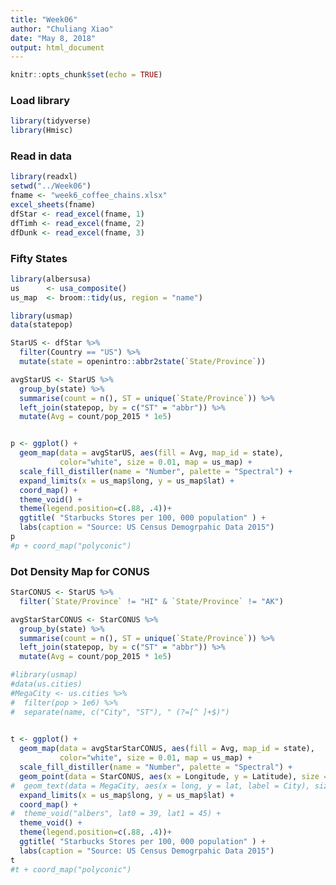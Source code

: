 ```yaml
---
title: "Week06"
author: "Chuliang Xiao"
date: "May 8, 2018"
output: html_document
---
```


```r
knitr::opts_chunk$set(echo = TRUE)
```

### Load library  
```r
library(tidyverse)
library(Hmisc)
```

### Read in data  
```r
library(readxl)
setwd("../Week06")
fname <- "week6_coffee_chains.xlsx"
excel_sheets(fname)
dfStar <- read_excel(fname, 1)
dfTimh <- read_excel(fname, 2)
dfDunk <- read_excel(fname, 3)

```

### Fifty States
```r
library(albersusa)
us      <- usa_composite()
us_map  <- broom::tidy(us, region = "name")

library(usmap)
data(statepop)

StarUS <- dfStar %>% 
  filter(Country == "US") %>% 
  mutate(state = openintro::abbr2state(`State/Province`))

avgStarUS <- StarUS %>% 
  group_by(state) %>% 
  summarise(count = n(), ST = unique(`State/Province`)) %>% 
  left_join(statepop, by = c("ST" = "abbr")) %>% 
  mutate(Avg = count/pop_2015 * 1e5) 


p <- ggplot() +
  geom_map(data = avgStarUS, aes(fill = Avg, map_id = state),
           color="white", size = 0.01, map = us_map) + 
  scale_fill_distiller(name = "Number", palette = "Spectral") +
  expand_limits(x = us_map$long, y = us_map$lat) +
  coord_map() +
  theme_void() +
  theme(legend.position=c(.88, .4))+
  ggtitle( "Starbucks Stores per 100, 000 population" ) +
  labs(caption = "Source: US Census Demogrpahic Data 2015")
p
#p + coord_map("polyconic")
```

### Dot Density Map for CONUS
```r
StarCONUS <- StarUS %>% 
  filter(`State/Province` != "HI" & `State/Province` != "AK")

avgStarStarCONUS <- StarCONUS %>% 
  group_by(state) %>% 
  summarise(count = n(), ST = unique(`State/Province`)) %>% 
  left_join(statepop, by = c("ST" = "abbr")) %>% 
  mutate(Avg = count/pop_2015 * 1e5) 

#library(usmap)
#data(us.cities)
#MegaCity <- us.cities %>% 
#  filter(pop > 1e6) %>%
#  separate(name, c("City", "ST"), " (?=[^ ]+$)")

 
t <- ggplot() +
  geom_map(data = avgStarStarCONUS, aes(fill = Avg, map_id = state),
           color="white", size = 0.01, map = us_map) + 
  scale_fill_distiller(name = "Number", palette = "Spectral") +
  geom_point(data = StarCONUS, aes(x = Longitude, y = Latitude), size = 0.04, alpha = 0.1) +
#  geom_text(data = MegaCity, aes(x = long, y = lat, label = City), size = 3) +
  expand_limits(x = us_map$long, y = us_map$lat) +
  coord_map() +
#  theme_void("albers", lat0 = 39, lat1 = 45) +
  theme_void() +
  theme(legend.position=c(.88, .4))+
  ggtitle( "Starbucks Stores per 100, 000 population" ) +
  labs(caption = "Source: US Census Demogrpahic Data 2015")
t
#t + coord_map("polyconic")
```





